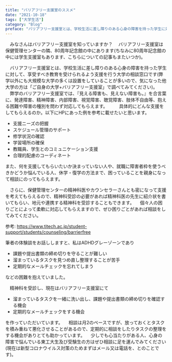 ---
title: "バリアフリー支援室のススメ"
date: "2021-10-18"
tags: ["大学生活"]
category: "Blog"
preface: "バリアフリー支援室とは、学校生活に差し障りのある心身の障害を持った学生に対して、享受すべき教育を受けられるよう支援を行う大学の相談窓口です。バリアフリー支援室弊学のバリアフリー支援室では、『見える障害も、見えない障害も。』を合言葉に、発達障害、精神障害、内部障害、視覚障害、聴覚障害、肢体不自由等、抱える困難や障害の種別を問わず対応してもらえます"
---

　みなさんはバリアフリー支援室を知っていますか？
　バリアフリー支援室は保健管理センターの隣、80周年記念館の中にあります(ちなみに80周年記念館の中には学生支援室もあります、こちらについての記事もまたいつか)。

　バリアフリー支援室とは、学校生活に差し障りのある心身の障害を持った学生に対して、享受すべき教育を受けられるよう支援を行う大学の相談窓口です(弊学以外にも大規模な大学の多くは設置をしていることが多いので、気になった他大学の方は「ご自身の大学+バリアフリー支援室」で調べてみてください)。
　弊学のバリアフリー支援室では、『見える障害も、見えない障害も。』を合言葉に、発達障害、精神障害、内部障害、視覚障害、聴覚障害、肢体不自由等、抱える困難や障害の種別を問わず対応してもらえます。
　
　具体的にどんな支援をしてもらえるのか。以下にHPにあった例を参考に載せたいと思います。

- 支援ニーズの把握
- スケジュール管理のサポート
- 修学状況の確認
- 学習場所の確保
- 教職員、学生とのコミュニケーション支援
- 合理的配慮のコーディネート

また、何を支援してもらいたいか決まっていない人や、就職に障害者枠を使うべきかどうか悩んでいる人、休学・復学の方法まで、困っていることを親身になって相談にのってもらえます。

　さらに、保健管理センターの精神科医やカウンセラーさんとも密になって支援を考えてもらえるので、精神科受診の必要があれば精神科医の先生に紹介状を書いてもらい、地元や連携する精神科を受診することもできます。
　個々人の困りごとによって柔軟に対応してもらえますので、ぜひ困りごとがあれば相談をしてみてください。

参考: https://www.titech.ac.jp/student-support/students/counseling/barrierfree

筆者の体験談をお話ししますと、私はADHDグレーゾーンであり

- 課題や提出書類の締め切りを守ることが難しい
- 溜まっているタスクを見つめ直し整理することが苦手
- 定期的なメールチェックを忘れてしまう

などの困難を抱えていました。

　精神科を受診し、現在はバリアフリー支援室にて

- 溜まっているタスクを一緒に洗い出し、課題や提出書類の締め切りを確認する機会
- 定期的なメールチェックをする機会

を作っていただいています。
　相談は月2のペースですが、放っておくとタスクを積み重ねて悪化させることがあるので、定期的に相談をしたりタスクの整理をする機会がありとても助かっています。
　少しでも心当たりがある人、心身の障害で悩んでいる東工大生及び受験生の方はぜひ相談に足を運んでみてください(現在は新型コロナウイルス対策のためまずはメール又は電話を、とのことです)。